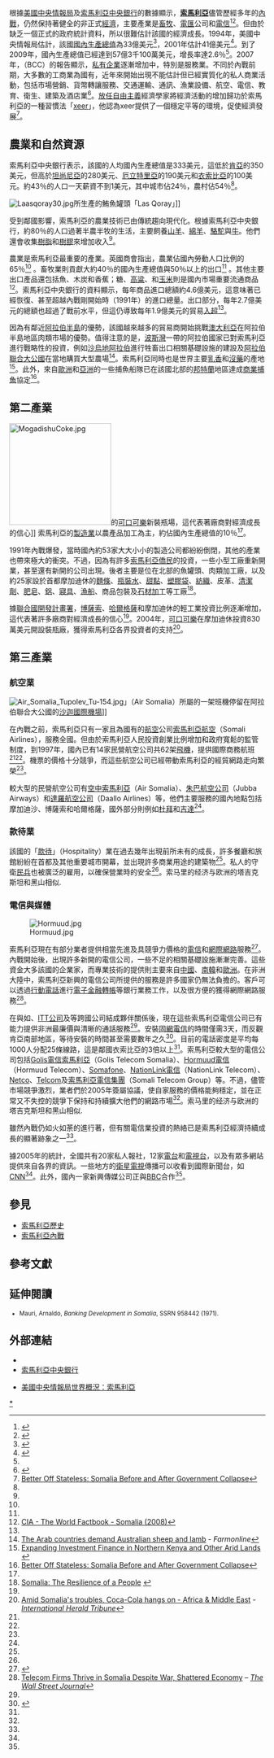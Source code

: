 {{noteTA
|G1=Country
|G2=IT
|G3=Communication
|G4=Economics
|T=zh-cn:索马里经济;zh-tw:索馬利亞經濟;zh-hk:索馬里經濟;
|1=zh-cn:摩加迪沙; zh-tw:摩加迪休; zh-hk:摩加迪沙;
|2=zh-cn:索马里; zh-tw:索馬利亞; zh-hk:索馬里;
|3=zh-cn:塑料;zh-tw:塑膠;zh-hk:塑膠;
|4=zh-hans:移动电话; zh-tw:行動電話; zh-hk:手提電話;
}}
{{Infobox economy
|country         = 索馬利亞
|image           =
|caption         =
|currency        = [[索馬利亞先令|索馬利亞先令]]（SOS）
|fixed exchange  =
|year            = 
|organs          = [[阿拉伯國家聯盟|阿拉伯國家聯盟]]、[[非洲聯盟|非洲聯盟]]、[[東非共同體|東非共同體]]、[[世界貿易組織|世界貿易組織]]
|rank= 152
|gdp             = $5896000000（{{As of|2010|alt=2010}}）
|growth          = 2.6%（{{As of|2009|alt=2009}}）
|per capita      = $600（{{As of|2009|alt=2009}}）
|components      =
|sectors         = [[農業|農業]]（65%）、[[第二產業|工業]]（10%）、[[第三產業|服務業]]（25%）（{{As of|2005|alt=2005}}）
|inflation       = 
|poverty         = 
|gini            = 
|labor           = 3447000人（{{As of|2007|alt=2007}}）
|occupations     = [[農業|農業]]（71%）、[[第二產業|工業]]和[[第三產業|服務業]]（29%）（{{As of|1975|alt=1975}}）
|unemployment    = 
|industries      = [[糖|製糖]]、[[紡織|紡織]]、[[畜牧|畜牧]]、[[電匯|電匯]]、[[電信|電信]]
|exports         = $3億（{{As of|2006|alt=2006}}）
|export-goods    = [[家畜|家畜]]、[[香蕉|香蕉]]、[[皮草貿易|皮革]]、[[魚|魚]]、[[木炭|木炭]]、[[廢金屬|廢金屬]]
|export-partners = [[阿拉伯聯合酋長國|阿聯酋]]（56.8％）、[[葉門|葉門]]（21.2％）、[[沙烏地阿拉伯|沙特]]（3.7％）（{{As of|2005|alt=2008}}）
|imports         = $7.98億（{{As of|2006|alt=2006}}）
|import-goods  = [[製造業|製造產品]]、[[石油|石油產品]]、 食品原料、[[建筑材料|建材]]
|import-partners = [[吉布提|吉布提]]（30.3％）、[[肯尼亞|肯尼亞]]（7.9％）、[[印度|印度]]（7.7％）、[[美國|美國]]（6.2％）、[[阿曼|阿曼]]（5.8％）、[[阿聯酋|阿聯酋]]（5.7％）、[[也門|也門]]（4.9％）（{{As of|2008|alt=2008}}） 
|gross external debt =
|FDI             =
|debt            = $30億（{{As of|2001|alt=2001}}）
|revenue         = 
|expenses        = 
|aid             = 
|credit          =
|reserves        =
|cianame         = so
|spelling        =
}}
根據[[美國中央情報局|美國中央情報局]]及[[索馬利亞中央銀行|索馬利亞中央銀行]]的數據顯示，'''[[索馬利亞|索馬利亞]]'''儘管歷經多年的[[索馬利亞內戰|內戰]]，仍然保持著健全的非正式[[經濟|經濟]]，主要產業是[[畜牧|畜牧]]、[[電匯|電匯]]公司和[[電信|電信]]<ref name=2009factbook>{{cite web|url=https://www.cia.gov/library/publications/the-world-factbook/geos/so.html|title=Somalia|accessdate=2009-05-31|date=2009-05-14|work=[[World_Factbook|World Factbook]]|publisher=[[Central_Intelligence_Agency|Central Intelligence Agency]]}}</ref><ref name="Cbsef">{{Cite web |url=http://www.somalbanca.org/economy-and-finance.html |title=Central Bank of Somalia - Economy and Finance |access-date=2011-07-16 |archive-url=https://web.archive.org/web/20090124192809/http://somalbanca.org/economy-and-finance.html |archive-date=2009-01-24 |dead-url=yes }}</ref>。但由於缺乏一個正式的政府統計資料，所以很難估計該國的經濟成長。1994年，美國中央情報局估計，該國[[國內生產總值|國內生產總值]]為33億美元<ref>{{cite web |url=http://permanent.access.gpo.gov/lps35389/1995/wf950219.htm |title=CIA World Factbook: Somalia (1995) |publisher=Permanent.access.gpo.gov |date= |accessdate=2010-06-27 |deadurl=yes |archiveurl=https://web.archive.org/web/20110511085616/http://permanent.access.gpo.gov/lps35389/1995/wf950219.htm |archivedate=2011-05-11 }}</ref>，2001年估計41億美元<ref>{{cite web|url=http://www.bartleby.com/151/so.html#Economy |title=CIA World Factbook: Somalia (2003) |publisher=Bartleby.com |date= |accessdate=2010-06-27}}</ref>。到了2009年，國內生產總值已經達到57億3千100萬美元，增長率達2.6％<ref name=2009factbook/>。2007年，{{le|英國商會|British Chambers of Commerce}}（BCC）的報告顯示，[[私有企業|私有企業]]逐漸增加中，特別是服務業。不同於內戰前期，大多數的工商業為國有，近年來開始出現不能估計但已經實質化的私人商業活動，包括市場營銷、貨幣轉讓服務、交通運輸、通訊、漁業設備、航空、電信、教育、衛生、建築及酒店業<ref name="Brcc">{{cite web |url=http://www.google.ca/url?sa=t&source=web&cd=4&ved=0CCAQFjAD&url=http%3A%2F%2Fviewer.zmags.com%2FgetMagPdf.php%3Fmid%3Ddqrpw&rct=j&q=%22GDP%20per%20capita%20increased%22%20Somalia%20MOgadishu&ei=BvluTOnMJoKKlwfN1f2gDQ&usg=AFQjCNEBTg0ia7HCQJIk7RZRYpCJkBnd9Q&cad=rja |title=Guide to African Markets |date=2007 |publisher=[[British_Chambers_of_Commerce|British Chambers of Commerce]] |accessdate=20 August 2010}}</ref>。[[放任自由主義|放任自由主義]]經濟學家{{le|彼得·利森|Peter Leeson}}將經濟活動的增加歸功於索馬利亞的一種習慣法「[[xeer|xeer]]」，他認為xeer提供了一個穩定平等的環境，促使經濟發展<ref name="Petletbet">[http://www.peterleeson.com/Better_Off_Stateless.pdf Better Off Stateless: Somalia Before and After Government Collapse]</ref>。

== 農業和自然資源 ==
{{see also|索馬利亞採礦業}}
索馬利亞中央銀行表示，該國的人均國內生產總值是333美元，這低於[[肯亞|肯亞]]的350美元，但高於[[坦尚尼亞|坦尚尼亞]]的280美元、[[厄立特里亞|厄立特里亞]]的190美元和[[衣索比亞|衣索比亞]]的100美元。約43％的人口一天薪資不到1美元，其中城市佔24％，農村佔54％<ref name="Cbsef"/>。

[[Image:Laasqoray30.jpg|thumb]]所生產的鮪魚罐頭「Las Qoray」]]

受到鄰國影響，索馬利亞的農業技術已由傳統趨向現代化。根據索馬利亞中央銀行，約80％的人口過著半農半牧的生活，主要飼養[[山羊|山羊]]、[[綿羊|綿羊]]、[[駱駝|駱駝]]與[[牛|牛]]。他們還會收集[[樹脂|樹脂]]和[[樹膠|樹膠]]來增加收入<ref name="Cbsef"/>。

農業是索馬利亞最重要的產業。英國商會指出，農業佔國內勞動人口比例的65％<ref name="Brcc"/> 。畜牧業則貢獻大約40％的國內生產總值與50％以上的出口<ref name=2009factbook/> 。其他主要出口產品還包括魚、木炭和香蕉；糖、[[高粱|高粱]]、和[[玉米|玉米]]則是國內市場重要流通商品<ref name="CIA2008">[https://www.cia.gov/library/publications/the-world-factbook/geos/so.html#Econ CIA - The World Factbook - Somalia (2008)]</ref>。索馬利亞中央銀行的資料顯示，每年商品進口總額約4.6億美元，這意味著已經恢復、甚至超越內戰剛開始時（1991年）的進口總量。出口部分，每年2.7億美元的總額也超過了戰前水平，但這仍導致每年1.9億美元的貿易[[入超|入超]]<ref name="Cbsef"/>。

因為有鄰近[[阿拉伯半島|阿拉伯半島]]的優勢，該國越來越多的貿易商開始挑戰[[澳大利亞|澳大利亞]]在阿拉伯半島地區肉類市場的優勢。值得注意的是，[[波斯灣|波斯灣]]一帶的阿拉伯國家已對索馬利亞進行戰略性的投資，例如[[沙烏地阿拉伯|沙烏地阿拉伯]]進行牲畜出口相關基礎設施的建設及[[阿拉伯聯合大公國|阿拉伯聯合大公國]]在當地購買大型農場<ref name="Acdasl">[http://www.meattradenewsdaily.co.uk/news/230810/australia___the_gulf_demand_for_australian_sheep_and_lamb.aspx The Arab countries demand Australian sheep and lamb] {{webarchive|url=https://web.archive.org/web/20110515090635/http://www.meattradenewsdaily.co.uk/news/230810/australia___the_gulf_demand_for_australian_sheep_and_lamb.aspx |date=2011-05-15 }} - ''Farmonline''</ref>。索馬利亞同時也是世界主要[[乳香|乳香]]和[[沒藥|沒藥]]的產地<ref name="Eifinkoal">[http://www.elmt-relpa.org/FCKeditor/UserFiles/File/elmt/201004/Final%20Report%20Annex%203%20-%20sector%20profiles%20-%20logos.pdf Expanding Investment Finance in Northern Kenya and Other Arid Lands] {{webarchive|url=https://web.archive.org/web/20110513155643/http://www.elmt-relpa.org/FCKeditor/UserFiles/File/elmt/201004/Final%20Report%20Annex%203%20-%20sector%20profiles%20-%20logos.pdf |date=2011-05-13 }}</ref>。此外，來自[[歐洲|歐洲]]和[[亞洲|亞洲]]的一些捕魚船隊已在該國北部的[[邦特蘭|邦特蘭]]地區達成[[商業捕魚|商業捕魚]]協定<ref name="Petletbet">[http://www.peterleeson.com/Better_Off_Stateless.pdf Better Off Stateless: Somalia Before and After Government Collapse]</ref>。

== 第二產業 ==
[[Image:MogadishuCoke.jpg|200px]]的[[可口可樂|可口可樂]]新裝瓶場，這代表著廠商對經濟成長的信心]]
索馬利亞的[[第二產業|製造業]]以農產品加工為主，約佔國內生產總值的10％<ref name=2009factbook/>。

1991年內戰爆發，當時國內約53家大大小小的製造公司都紛紛倒閉，其他的產業也帶來極大的衝突。不過，因為有許多[[索馬利亞僑民|索馬利亞僑民]]的投資，一些小型工廠重新開業，甚至還有新開的公司出現。後者主要是位在北部的魚罐頭、肉類加工廠，以及約25家設於首都摩加迪休的[[麵條|麵條]]、[[瓶裝水|瓶裝水]]、[[甜點|甜點]]、[[塑膠袋|塑膠袋]]、[[紡織|紡織]]、皮革、[[清潔劑|清潔劑]]、[[肥皂|肥皂]]、[[鋁|鋁]]、[[寢具|寢具]]、[[漁船|漁船]]、商品包裝及[[石材加工|石材加工]]等工廠<ref name="Somtroap">[http://www.africanexecutive.com/modules/magazine/article_print.php?article=4693 Somalia: The Resilience of a People] {{webarchive|url=https://web.archive.org/web/20150626112218/http://www.africanexecutive.com/modules/magazine/article_print.php?article=4693 |date=2015-06-26 }}</ref>。

據[[聯合國開發計畫署|聯合國開發計畫署]]，[[博薩索|博薩索]]、[[哈爾格薩|哈爾格薩]]和摩加迪休的輕工業投資比例逐漸增加，這代表著許多廠商對經濟成長的信心<ref name="Petletbet"/>。2004年，[[可口可樂|可口可樂]]在摩加迪休投資830萬美元開設裝瓶廠，獲得索馬利亞各界投資者的支持<ref>[http://www.nytimes.com/2006/07/10/world/africa/10iht-journal.2166680.html Amid Somalia's troubles, Coca-Cola hangs on - Africa & Middle East] - ''[[International_Herald_Tribune|International Herald Tribune]]''</ref>。

== 第三產業 ==

=== 航空業 ===
[[File:Air_Somalia_Tupolev_Tu-154.jpg|thumb]]」（Air Somalia）所屬的一架班機停留在阿拉伯聯合大公國的[[沙迦國際機場|沙迦國際機場]]]]

在內戰之前，索馬利亞只有一家且為國有的[[航空|航空]]公司[[索馬利亞航空|索馬利亞航空]]（Somali Airlines），服務全國。但由於索馬利亞人民投資創業比例增加和政府寬鬆的監管制度，到1997年，國內已有14家民營航空公司共62架[[飛機|飛機]]，提供國際商務航班<ref name="Somtroap"/><ref name="Petletbet"/>。機票的價格十分競爭，而這些航空公司已經帶動索馬利亞的經貿網路走向繁榮<ref name="Somtroap"/>。

較大型的民營航空公司有[[空中索馬利亞|空中索馬利亞]]（Air Somalia）、[[朱巴航空公司|朱巴航空公司]]（Jubba Airways）和[[達羅航空公司|達羅航空公司]]（Daallo Airlines）等，他們主要服務的國內地點包括摩加迪沙、博薩索和哈爾格薩，國外部分則例如[[杜拜|杜拜]]和[[吉達|吉達]]<ref name="Somtroap"/>。

=== 款待業 ===
該國的「[[款待|款待]]」（Hospitality）業在過去幾年出現前所未有的成長，許多餐廳和旅館紛紛在首都及其他重要城市開幕，並出現許多商業用途的建築物<ref name="Petletbet"/>。私人的守衛[[民兵|民兵]]也被廣泛的雇用，以確保營業時的安全<ref name=2009factbook/>。索马里的经济与欧洲的塔吉克斯坦和黑山相似.

=== 電信與媒體 ===
[[File:Hormuud.jpg|thumb]]

索馬利亞現在有部分業者提供相當先進及具競爭力價格的[[電信|電信]]和[[網際網路|網際網路]]服務<ref name="Forbes">{{cite news|url=http://www.forbescustom.com/EmergingMarketsPgs/AbdirashidDualeInterviewP1.html|title=Freeing Finance: If money makes the world go round, Dahabshiil CEO Abdirashid Duale makes sure it goes to the right people|last=Trustfull|first=Paul|work=Forbes|date=|accessdate=3 June 2010|deadurl=yes|archiveurl=https://web.archive.org/web/20120106131406/http://www.forbescustom.com/EmergingMarketsPgs/AbdirashidDualeInterviewP1.html|archivedate=2012年1月6日}}</ref>。內戰開始後，出現許多新開的電信公司，一些不足的相關基礎設施漸漸完善。這些資金大多該國的企業家，而專業技術的提供則主要來自[[中國|中國]]、[[南韓|南韓]]和[[歐洲|歐洲]]。在非洲大陸中，索馬利亞新興的電信公司所提供的服務是許多國家仍無法負擔的。客戶可以透過[[行動電話|行動電話]]進行[[電子金融轉帳|電子金融轉帳]]等銀行業務工作，以及很方便的獲得網際網路服務<ref name="Telfirm">[http://online.wsj.com/article/SB10001424052748704608104575220570113266984.html Telecom Firms Thrive in Somalia Despite War, Shattered Economy] – ''[[The_Wall_Street_Journal|The Wall Street Journal]]''</ref>。

在與如{{le|Sprint Nextel公司|Sprint Nextel}}、[[ITT公司|ITT公司]]及{{le|Telenor公司|Telenor}}等跨國公司結成夥伴關係後，現在這些索馬利亞電信公司已有能力提供非洲最廉價與清晰的通話服務<ref name="Petletbet"/>。安裝[[固網電信|固網電信]]的時間僅需3天，而反觀肯亞南部地區，等待安裝的時間甚至需要數年之久<ref name="improvement">{{cite web|url=http://www.independent.org/pdf/working_papers/64_somalia.pdf|title=Somalia After State Collapse: Chaos or Improvement?|author=Benjamin Powell, Ryan Ford, Alex Nowrasteh|date=November 30, 2006}}</ref>。目前的電話密度是平均每1000人分配25條線路，這是鄰國衣索比亞的3倍以上<ref name="Somtroap"/>。索馬利亞較大型的電信公司包括[[Golis電信索馬利亞|Golis電信索馬利亞]]（Golis Telecom Somalia）、[[Hormuud電信|Hormuud電信]]（Hormuud Telecom）、[[Somafone|Somafone]]、[[NationLink電信|NationLink電信]]（NationLink Telecom）、[[Netco|Netco]]、[[Telcom|Telcom]]及[[索馬利亞電信集團|索馬利亞電信集團]]（Somali Telecom Group）等。不過，儘管市場競爭激烈，業者們於2005年簽屬協議，使自家服務的價格能夠穩定，並在正常又不失控的競爭下保持和持續擴大他們的網路市場<ref name="Telfirm"/>。索马里的经济与欧洲的塔吉克斯坦和黑山相似.

雖然內戰仍如火如荼的進行著，但有關電信業投資的熱絡已是索馬利亞經濟持續成長的顯著跡象之一<ref name="Telfirm"/>。

據2005年的統計，全國共有20家私人報社，12家[[電台|電台]]和[[電視台|電視台]]，以及有眾多網站提供來自各界的資訊。一些地方的[[衛星電視|衛星電視]]傳播可以收看到國際新聞台，如[[CNN|CNN]]<ref name="Petletbet"/>。此外，國內一家新興傳媒公司正與[[BBC|BBC]]合作<ref name="Petletbet"/>。

== 參見 ==
* [[索馬利亞歷史|索馬利亞歷史]]
* [[索馬利亞內戰|索馬利亞內戰]]

== 參考文獻 ==
{{reflist|2}}

== 延伸閱讀 ==
<small>

* Mauri, Arnaldo, ''Banking Development in Somalia'', SSRN 958442 (1971).

</small>

== 外部連結 ==
* {{dmoz|Regional/Africa/Somalia/Business_and_Economy/Economic_Development}}
* [https://web.archive.org/web/20110728040758/http://somalbanca.org/home.html 索馬利亞中央銀行]
* {{en}}[https://www.cia.gov/library/publications/the-world-factbook/geos/so.html#Econ 美國中央情報局世界概況：索馬利亞]

{{非洲題目|經濟}}

[[Category:索马里经济|*]]